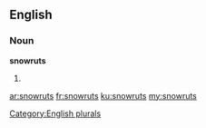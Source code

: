 ==English==

===Noun===
'''snowruts'''

# {{plural of|[[snowrut]]}}

[[Category:English plurals]]

[[ar:snowruts]]
[[fr:snowruts]]
[[ku:snowruts]]
[[my:snowruts]]